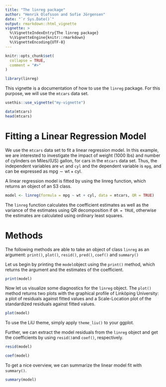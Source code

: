 ```yaml
---
title: "The linreg package"
author: "Henrik Olofsson and Sofie Jörgensen"
date: "`r Sys.Date()`"
output: rmarkdown::html_vignette
vignette: >
  %\VignetteIndexEntry{The linreg package}
  %\VignetteEngine{knitr::rmarkdown}
  %\VignetteEncoding{UTF-8}
---
```


```r
knitr::opts_chunk$set(
  collapse = TRUE,
  comment = "#>"
)
```




```r
library(linreg)
```


This vignette is a documentation of how to use the `linreg` package. 
For this purpose, we will use the `mtcars` data set.



```r
usethis::use_vignette("my-vignette")
```

```r
data(mtcars)
head(mtcars)
```


# Fitting a Linear Regression Model
We use the `mtcars` data set to fit a linear regression model. In this example, we are interested to 
investigate the impact of weight (1000 lbs) and number of cylinders on 
Miles/(US) gallon, for cars in the `mtcars` data set. Thus, the independent
variables are `wt` and `cyl` and the dependent variable is `mpg`,
and can be expressed as $\text{mpg} \sim \text{wt} + \text{cyl}$.

A linear regression model is fitted by using the linreg function, which returns an object of an S3 class. 

```r
model <- linreg(formula = mpg ~ wt + cyl, data = mtcars, QR = TRUE)
```


The `linreg` function calculates the coefficient estimates as well as the variance of the estimates using QR decomposition if `QR = TRUE`, otherwise the estimates are calculated using ordinary least squares.

# Methods

The following methods are able to take an object of class `linreg` as an argument: `print()`, `plot()`, `resid()`, `pred()`, `coef()` and `summary()`

Let us begin by printing the `model`object using the `print()` method, which returns the argument and the estimates of the coefficient.

```r
print(model)
```


Now let us visualize some diagnostics for the `linreg` object. The `plot()` method returns two plots with the graphical profile of Linköping University: a plot of residuals against fitted values and a Scale-Location plot of the standardized residuals against fitted values. 


```r
plot(model)
```

To use the LiU theme, simply apply `theme_liu()` to your ggplot.

Further, we can extract the model residuals from the `linreg` object and get the coefficients by using `resid()`and `coef()`, respectively. 


```r
resid(model)

coef(model)
```


To get a nice overview, we can summarize the linear model fit with `summary()`.


```r
summary(model)
```












